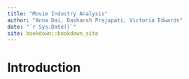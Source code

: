 ```yaml
--- 
title: "Movie Industry Analysis"
author: "Anna Dai, Dashansh Prajapati, Victoria Edwards"
date: "`r Sys.Date()`"
site: bookdown::bookdown_site
---
```


# Introduction

